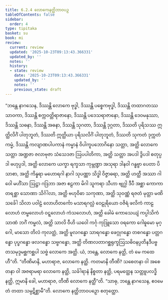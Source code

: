 ```yaml
---
title: 6.2.4 လောကေနတ္ထိဘာဝပဉှ
tableOfContents: false
sidebar:
  order: 4
type: tipitaka
basket: su
book: mi
review:
  current: review
  updated: '2025-10-23T09:13:43.366331'
  updated_by: ''
  notes: ''
  history:
  - state: review
    date: '2025-10-23T09:13:43.366331'
    updated_by: ''
    notes: ''
    previous_state: draft
---
```



<ReviewStatus review={frontmatter.review} showDetails={true} />

<HypothesisAnnotation frontmatter={frontmatter} />

<DynamicBreadcrumb />

<Division number="183" book="mi" e="ch" v="28">

<Paragraph number="1180" book="mi">
“ဘန္တေ နာဂသေန, ဒိဿန္တိ လောကေ ဗုဒ္ဓါ, ဒိဿန္တိ ပစ္စေကဗုဒ္ဓါ, ဒိဿန္တိ တထာဂတဿ သာဝကာ, ဒိဿန္တိ စက္ကဝတ္တိရာဇာနော, ဒိဿန္တိ ပဒေသရာဇာနော, ဒိဿန္တိ ဒေဝမနုဿာ, ဒိဿန္တိ သဓနာ, ဒိဿန္တိ အဓနာ, ဒိဿန္တိ သုဂတာ, ဒိဿန္တိ ဒုဂ္ဂတာ, ဒိဿတိ ပုရိသဿ ဣတ္ထိလိင်္ဂံ ပါတုဘူတံ, ဒိဿတိ ဣတ္ထိယာ ပုရိသလိင်္ဂံ ပါတုဘူတံ, ဒိဿတိ သုကတံ ဒုက္ကတံ ကမ္မံ, ဒိဿန္တိ ကလျာဏပါပကာနံ ကမ္မာနံ ဝိပါကူပဘောဂိနော သတ္တာ, အတ္ထိ လောကေ သတ္တာ အဏ္ဍဇာ ဇလာဗုဇာ သံသေဒဇာ ဩပပါတိကာ, အတ္ထိ သတ္တာ အပဒါ ဒွိပဒါ စတုပ္ပဒါ ဗဟုပ္ပဒါ, အတ္ထိ လောကေ ယက္ခာ ရက္ခသာ ကုမ္ဘဏ္ဍာ အသုရာ ဒါနဝါ ဂန္ဓဗ္ဗာ ပေတာ ပိသာစာ, အတ္ထိ ကိန္နရာ မဟောရဂါ နာဂါ သုပဏ္ဏာ သိဒ္ဓါ ဝိဇ္ဇာဓရာ, အတ္ထိ ဟတ္ထီ အဿာ ဂါဝေါ မဟိံသာ ဩဋ္ဌာ ဂဒြဘာ အဇာ ဧဠကာ မိဂါ သူကရာ သီဟာ ဗျဂ္ဃါ ဒီပီ အစ္ဆာ ကောကာ တရစ္ဆာ သောဏာ သိင်္ဂါလာ, အတ္ထိ ဗဟုဝိဓာ သကုဏာ, အတ္ထိ သုဝဏ္ဏံ ရဇတံ မုတ္တာ မဏိ သင်္ခေါ သိလာ ပဝါဠံ လောဟိတင်္ကော မသာရဂလ္လံ ဝေဠုရိယော ဝဇိရံ ဖလိကံ ကာဠလောဟံ တမ္ဗလောဟံ ဝဋ္ဋလောဟံ ကံသလောဟံ, အတ္ထိ ခေါမံ ကောသေယျံ ကပ္ပါသိကံ သာဏံ ဘင်္ဂံ ကမ္ဗလံ, အတ္ထိ သာလိ ဝီဟိ ယဝေါ ကင်္ဂု ကုဒြူသော ဝရကော ဂေါဓူမော မုဂ္ဂေါ, မာသော တိလံ ကုလတ္ထံ, အတ္ထိ မူလဂန္ဓော သာရဂန္ဓော ဖေဂ္ဂုဂန္ဓော တစဂန္ဓော ပတ္တဂန္ဓော ပုပ္ဖဂန္ဓော ဖလဂန္ဓော သဗ္ဗဂန္ဓော, အတ္ထိ တိဏလတာဂစ္ဆရုက္ခဩသဓိဝနပ္ပတိနဒီပဗ္ဗတသမုဒ္ဒမစ္ဆကစ္ဆပါ သဗ္ဗံ လောကေ အတ္ထိ. ယံ, ဘန္တေ, လောကေ နတ္ထိ, တံ မေ ကထေဟီ”တိ.
</Paragraph>

<Paragraph number="1181" book="mi">
“တီဏိမာနိ, မဟာရာဇ, လောကေ နတ္ထိ. ကတမာနိ တီဏိ? သစေတနာ ဝါ အစေတနာ ဝါ အဇရာမရာ လောကေ နတ္ထိ, သင်္ခါရာနံ နိစ္စတာ နတ္ထိ, ပရမတ္ထေန သတ္တူပလဒ္ဓိ နတ္ထိ, ဣမာနိ ခေါ, မဟာရာဇ, တီဏိ လောကေ နတ္ထီ”တိ. “သာဓု, ဘန္တေ နာဂသေန, ဧဝမေတံ တထာ သမ္ပဋိစ္ဆာမီ”တိ.

</Paragraph>
</Division>

<Paragraph number="1182" type="center" book="mi">
လောကေ နတ္ထိဘာဝပဉှော စတုတ္ထော.
</Paragraph>